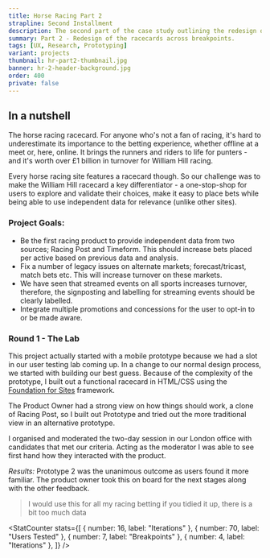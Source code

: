 ```yaml
---
title: Horse Racing Part 2
strapline: Second Installment
description: The second part of the case study outlining the redesign of William Hill's horse racing section.
summary: Part 2 - Redesign of the racecards across breakpoints.
tags: [UX, Research, Prototyping]
variant: projects
thumbnail: hr-part2-thumbnail.jpg
banner: hr-2-header-background.jpg
order: 400
private: false
---
```


## In a nutshell

The horse racing racecard. For anyone who's not a fan of racing, it's hard to underestimate its importance to the betting experience, whether offline at a meet or, here, online. It brings the runners and riders to life for punters - and it's worth over £1 billion in turnover for William Hill racing.

Every horse racing site features a racecard though. So our challenge was to make the William Hill racecard a key differentiator - a one-stop-shop for users to explore and validate their choices, make it easy to place bets while being able to use independent data for relevance (unlike other sites).

### Project Goals:

- Be the first racing product to provide independent data from two sources; Racing Post and Timeform. This should increase bets placed per active based on previous data and analysis.
- Fix a number of legacy issues on alternate markets; forecast/tricast, match bets etc. This will increase turnover on these markets.
- We have seen that streamed events on all sports increases turnover, therefore, the signposting and labelling for streaming events should be clearly labelled.
- Integrate multiple promotions and concessions for the user to opt-in to or be made aware.

<ImageText image="hr2-usertest-1" altText="User Testing Lab">

### Round 1 - The Lab

This project actually started with a mobile prototype because we had a slot in our user testing lab coming up. In a change to our normal design process, we started with building our best guess. Because of the complexity of the prototype, I built out a functional racecard in HTML/CSS using the [Foundation for Sites](https://foundation.zurb.com/) framework.

The Product Owner had a strong view on how things should work, a clone of
Racing Post, so I built out Prototype and tried out the more traditional view
in an alternative prototype.

I organised and moderated the two-day session in our London office with
candidates that met our criteria. Acting as the moderator I was able to see
first hand how they interacted with the product.

_Results:_ Prototype 2 was the unanimous outcome as users found it more familiar. The product owner took this on board for the next stages along with the other feedback.

</ImageText>

<Blockquote caption="First Round Candidate - 20 years betting on Horse Racing">
  I would use this for all my racing betting if you tidied it up, there is a bit
  too much data
</Blockquote>

<StatCounter
  stats={[
    { number: 16, label: "Iterations" },
    { number: 70, label: "Users Tested" },
    { number: 7, label: "Breakpoints" },
    { number: 4, label: "Iterations" },
  ]}
/>
